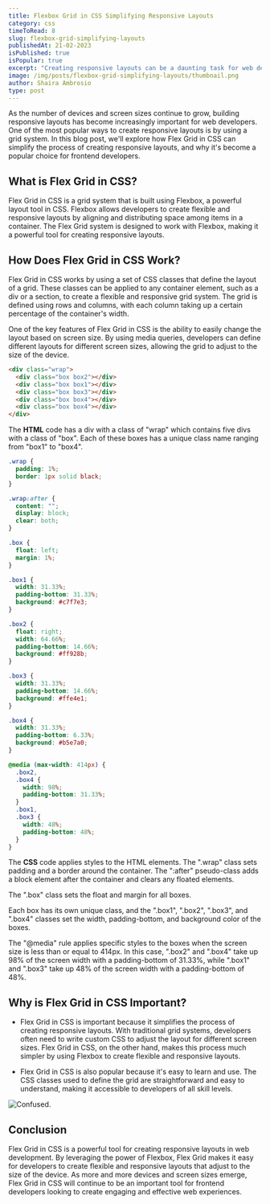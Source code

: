```yaml
---
title: Flexbox Grid in CSS Simplifying Responsive Layouts
category: css
timeToRead: 8
slug: flexbox-grid-simplifying-layouts
publishedAt: 21-02-2023
isPublished: true
isPopular: true
excerpt: "Creating responsive layouts can be a daunting task for web developers, especially when there are so many devices and screen sizes to consider. Fortunately, Flex Grid in CSS offers a simpler way to create responsive layouts by leveraging the power of Flexbox. In this blog post, we'll explore what Flex Grid in CSS is, how it works, and why it's become a popular choice for frontend developers looking to create flexible and responsive web layouts."
image: /img/posts/flexbox-grid-simplifying-layouts/thumbnail.png
author: Shaira Ambrosio
type: post
---
```


<div id="introduction">
  As the number of devices and screen sizes continue to grow, building responsive layouts has become increasingly
  important for web developers. One of the most popular ways to create responsive layouts is by using a grid system. In
  this blog post, we'll explore how Flex Grid in CSS can simplify the process of creating responsive layouts, and why
  it's become a popular choice for frontend developers.
</div>

## What is Flex Grid in CSS?

Flex Grid in CSS is a grid system that is built using Flexbox, a powerful layout tool in CSS. Flexbox allows developers to create flexible and responsive layouts by aligning and distributing space among items in a container. The Flex Grid system is designed to work with Flexbox, making it a powerful tool for creating responsive layouts.

## How Does Flex Grid in CSS Work?

Flex Grid in CSS works by using a set of CSS classes that define the layout of a grid. These classes can be applied to any container element, such as a div or a section, to create a flexible and responsive grid system. The grid is defined using rows and columns, with each column taking up a certain percentage of the container's width.

One of the key features of Flex Grid in CSS is the ability to easily change the layout based on screen size. By using media queries, developers can define different layouts for different screen sizes, allowing the grid to adjust to the size of the device.

<Sandbox id="copy-l1l5vl" />

```html
<div class="wrap">
  <div class="box box2"></div>
  <div class="box box1"></div>
  <div class="box box3"></div>
  <div class="box box4"></div>
  <div class="box box4"></div>
</div>
```

The **HTML** code has a div with a class of "wrap" which contains five divs with a class of "box". Each of these boxes has a unique class name ranging from "box1" to "box4".

```css
.wrap {
  padding: 1%;
  border: 1px solid black;
}

.wrap:after {
  content: "";
  display: block;
  clear: both;
}

.box {
  float: left;
  margin: 1%;
}

.box1 {
  width: 31.33%;
  padding-bottom: 31.33%;
  background: #c7f7e3;
}

.box2 {
  float: right;
  width: 64.66%;
  padding-bottom: 14.66%;
  background: #ff928b;
}

.box3 {
  width: 31.33%;
  padding-bottom: 14.66%;
  background: #ffe4e1;
}

.box4 {
  width: 31.33%;
  padding-bottom: 6.33%;
  background: #b5e7a0;
}

@media (max-width: 414px) {
  .box2,
  .box4 {
    width: 98%;
    padding-bottom: 31.33%;
  }
  .box1,
  .box3 {
    width: 48%;
    padding-bottom: 48%;
  }
}
```

The **CSS** code applies styles to the HTML elements. The ".wrap" class sets padding and a border around the container. The ":after" pseudo-class adds a block element after the container and clears any floated elements.

The ".box" class sets the float and margin for all boxes.

Each box has its own unique class, and the ".box1", ".box2", ".box3", and ".box4" classes set the width, padding-bottom, and background color of the boxes.

The "@media" rule applies specific styles to the boxes when the screen size is less than or equal to 414px. In this case, ".box2" and ".box4" take up 98% of the screen width with a padding-bottom of 31.33%, while ".box1" and ".box3" take up 48% of the screen width with a padding-bottom of 48%.

## Why is Flex Grid in CSS Important?

- Flex Grid in CSS is important because it simplifies the process of creating responsive layouts. With traditional grid systems, developers often need to write custom CSS to adjust the layout for different screen sizes. Flex Grid in CSS, on the other hand, makes this process much simpler by using Flexbox to create flexible and responsive layouts.

- Flex Grid in CSS is also popular because it's easy to learn and use. The CSS classes used to define the grid are straightforward and easy to understand, making it accessible to developers of all skill levels.

<Image src="/img/posts/flexbox-grid-simplifying-layouts/confused.jpg" alt="Confused." width={1000} height={1000} />

## Conclusion

Flex Grid in CSS is a powerful tool for creating responsive layouts in web development. By leveraging the power of Flexbox, Flex Grid makes it easy for developers to create flexible and responsive layouts that adjust to the size of the device. As more and more devices and screen sizes emerge, Flex Grid in CSS will continue to be an important tool for frontend developers looking to create engaging and effective web experiences.
